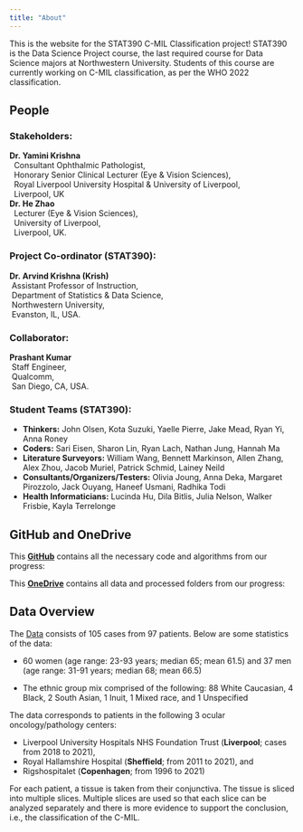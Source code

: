 ```yaml
---
title: "About"
---
```


This is the website for the STAT390 C-MIL Classification project! STAT390 is the Data Science Project course, the last required course for Data Science majors at Northwestern University. Students of this course are currently working on C-MIL classification, as per the WHO 2022 classification.

## People

### Stakeholders: 

| **Dr. Yamini Krishna**
|   Consultant Ophthalmic Pathologist,
|   Honorary Senior Clinical Lecturer (Eye \& Vision Sciences),
|   Royal Liverpool University Hospital \& University of Liverpool, 
|   Liverpool, UK

| **Dr. He Zhao**
|   Lecturer (Eye \& Vision Sciences),
|   University of Liverpool, 
|   Liverpool, UK.

### Project Co-ordinator (STAT390): 

| **Dr. Arvind Krishna (Krish)**
|  Assistant Professor of Instruction,
|  Department of Statistics \& Data Science,
|  Northwestern University,
|  Evanston, IL, USA.

### Collaborator:

| **Prashant Kumar**
|  Staff Engineer,
|  Qualcomm,
|  San Diego, CA, USA.

### Student Teams (STAT390):

- **Thinkers:** John Olsen, Kota Suzuki, Yaelle Pierre, Jake Mead, Ryan Yi,	Anna Roney
- **Coders:** Sari Eisen, Sharon Lin,	Ryan Lach,	Nathan Jung,	Hannah Ma
- **Literature Surveyors:** William Wang,	Bennett Markinson,	Allen Zhang,	Alex Zhou,	Jacob Muriel,	Patrick Schmid,	Lainey Neild
- **Consultants/Organizers/Testers:** Olivia Joung,	Anna Deka,	Margaret Pirozzolo,	Jack Ouyang,	Haneef Usmani,	Radhika Todi
- **Health Informaticians:** Lucinda Hu,	Dila Bitlis,	Julia Nelson,	Walker Frisbie,	Kayla Terrelonge


## GitHub and OneDrive

This **[GitHub](https://github.com/arvindkrishna87/STAT390_WI2025.git)** contains all the necessary code and algorithms from our progress:

This **[OneDrive](https://nuwildcat-my.sharepoint.com/personal/akl0407_ads_northwestern_edu/_layouts/15/onedrive.aspx?id=%2Fpersonal%2Fakl0407%5Fads%5Fnorthwestern%5Fedu%2FDocuments%2FSTAT390&sortField=LinkFilename&isAscending=true)** contains all data and processed folders from our progress:



## Data Overview

The [Data](https://www.sciencedirect.com/science/article/pii/S0023683723002246) consists of 105 cases from 97 patients. Below are some statistics of the data:

- 60 women (age range: 23-93 years; median 65; mean 61.5) and 37 men (age range:
31-91 years; median 68; mean 66.5)

- The ethnic group mix comprised of the following: 88 White Caucasian, 4 Black, 2
South Asian, 1 Inuit, 1 Mixed race, and 1 Unspecified

The data corresponds to patients in the following 3 ocular oncology/pathology
centers:

- Liverpool University Hospitals NHS Foundation Trust (**Liverpool**; cases from
2018 to 2021),
- Royal Hallamshire Hospital (**Sheffield**; from 2011 to 2021), and
- Rigshospitalet (**Copenhagen**; from 1996 to 2021)


For each patient, a tissue is taken from their conjunctiva. The tissue is sliced into multiple slices. Multiple slices are used so that each slice can be analyzed separately and there is more evidence to support the conclusion,
i.e., the classification of the C-MIL.
